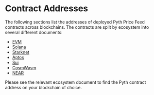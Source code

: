 # Contract Addresses

The following sections list the addresses of deployed Pyth Price Feed contracts across blockchains.
The contracts are split by ecosystem into several different documents:

- [EVM](contract-addresses/evm)
- [Solana](contract-addresses/solana)
- [Starknet](contract-addresses/starknet)
- [Aptos](contract-addresses/aptos)
- [Sui](contract-addresses/sui)
- [CosmWasm](contract-addresses/cosmwasm)
- [NEAR](contract-addresses/near)

Please see the relevant ecosystem document to find the Pyth contract address on your blockchain of choice.
